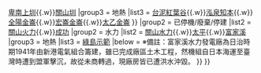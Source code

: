 {{Navbox
| name  = 臺東縣發電廠
| title = [[臺東縣發電廠列表]]
| state = collapsed
|group1 = 商轉/興建中
|list1  = {{Navbox subgroup
|group1 = 火力
|list1  = [[綠島發電廠|綠島]]{{.w}}[[蘭嶼發電廠|蘭嶼]]
|group2 = 水力
|list2 = [[東興發電廠|東興]]{{.w}}[[卑南上圳小型發電廠|卑南上圳]]{{.w}}[[關山圳水力發電廠|關山圳]]
|group3 = 地熱
|list3 = [[台泥紅葉谷地熱發電廠|台泥紅葉谷]]{{.w}}[[知本泓泉溫泉渡假村地熱發電廠|泓泉知本]]{{.w}}[[全陽金崙地熱發電廠|全陽金崙]]{{.w}}[[宏崙金崙地熱發電廠|宏崙金崙]]{{.w}}[[太乙金崙地熱發電廠|太乙金崙]]
}}
|group2 = 已停機/廢棄/停建
|list2  = {{Navbox subgroup
|group1 = 火力
|list1  = [[台東火力發電廠|台東]]{{.w}}[[關山火力發電廠|關山火力]]{{.w}}[[成功火力發電廠|成功]]
|group2 = 水力
|list2  = [[關山水力發電廠|關山水力]]{{.w}}[[太巴六九發電所|太平]]{{.w}}[[富家溪水力發電所|富家溪]]
|group3 = 地熱
|list3 = [[綠島地熱示範發電廠|綠島示範]]
|below  = ※備註：富家溪水力發電廠為日治時期1941年由新港電氣組合籌建，雖已完成廠區土木工程，然機組自日本海運至臺灣時遭到盟軍擊沉，故從未商轉過，現廠房皆已遭洪水沖毀。
}}
}}<noinclude>{{Documentation}}</noinclude>